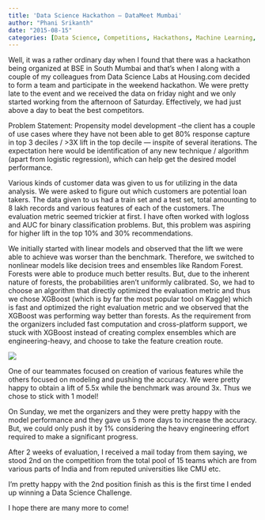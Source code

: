 ```yaml
---
title: 'Data Science Hackathon — DataMeet Mumbai'
author: "Phani Srikanth"
date: "2015-08-15"
categories: [Data Science, Competitions, Hackathons, Machine Learning, 2015]
---
```


Well, it was a rather ordinary day when I found that there was a hackathon being organized at BSE in South Mumbai and that’s when I along with a couple of my colleagues from Data Science Labs at Housing.com decided to form a team and participate in the weekend hackathon. We were pretty late to the event and we received the data on friday night and we only started working from the afternoon of Saturday. Effectively, we had just above a day to beat the best competitors.

Problem Statement: Propensity model development –the client has a couple of use cases where they have not been able to get 80% response capture in top 3 deciles / >3X lift in the top decile — inspite of several iterations. The expectation here would be identification of any new technique / algorithm (apart from logistic regression), which can help get the desired model performance.

Various kinds of customer data was given to us for utilizing in the data analysis. We were asked to figure out which customers are potential loan takers. The data given to us had a train set and a test set, total amounting to 8 lakh records and various features of each of the customers. The evaluation metric seemed trickier at first. I have often worked with logloss and AUC for binary classification problems. But, this problem was aspiring for higher lift in the top 10% and 30% recommendations.

We initially started with linear models and observed that the lift we were able to achieve was worser than the benchmark. Therefore, we switched to nonlinear models like decision trees and ensembles like Random Forest. Forests were able to produce much better results. But, due to the inherent nature of forests, the probabilities aren’t uniformly calibrated. So, we had to choose an algorithm that directly optimized the evaluation metric and thus we chose XGBoost (which is by far the most popular tool on Kaggle) which is fast and optimized the right evaluation metric and we observed that the XGBoost was performing way better than forests. As the requirement from the organizers included fast computation and cross-platform support, we stuck with XGBoost instead of creating complex ensembles which are engineering-heavy, and choose to take the feature creation route.

<img src="1.webp">

One of our teammates focused on creation of various features while the others focused on modeling and pushing the accuracy. We were pretty happy to obtain a lift of 5.5x while the benchmark was around 3x. Thus we chose to stick with 1 model!

On Sunday, we met the organizers and they were pretty happy with the model performance and they gave us 5 more days to increase the accuracy. But, we could only push it by 1% considering the heavy engineering effort required to make a significant progress.

After 2 weeks of evaluation, I received a mail today from them saying, we stood 2nd on the competition from the total pool of 15 teams which are from various parts of India and from reputed universities like CMU etc.

I’m pretty happy with the 2nd position finish as this is the first time I ended up winning a Data Science Challenge.

I hope there are many more to come!